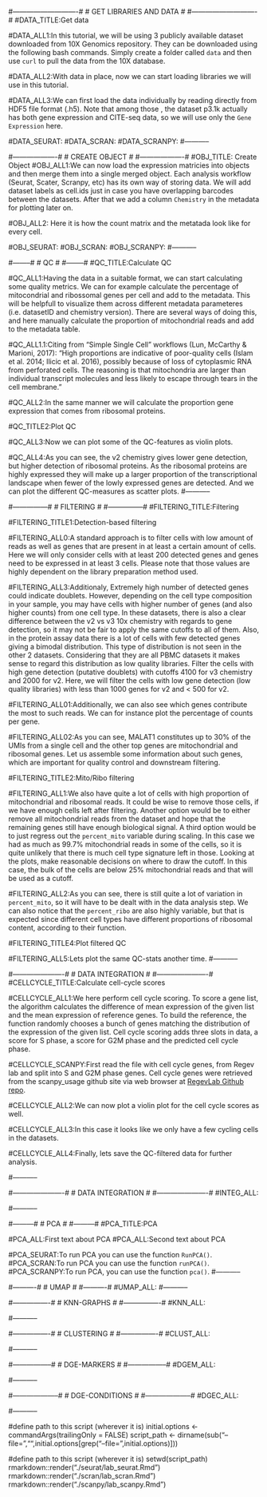 








#----------------------------#
#   GET LIBRARIES AND DATA   #
#----------------------------#
#DATA_TITLE:Get data

#DATA_ALL1:In this tutorial, we will be using 3 publicly available dataset downloaded from 10X Genomics repository. They can be downloaded using the following bash commands. Simply create a folder called `data` and then use `curl` to pull the data from the 10X database.

#DATA_ALL2:With data in place, now we can start loading libraries we will use in this tutorial.

#DATA_ALL3:We can first load the data individually by reading directly from HDF5 file format (.h5). Note that among those , the dataset p3.1k actually has both gene expression and CITE-seq data, so we will use only the `Gene Expression` here.

#DATA_SEURAT:
#DATA_SCRAN:
#DATA_SCRANPY:
#-----------




#-------------------#
#   CREATE OBJECT   #
#-------------------#
#OBJ_TITLE: Create Object
#OBJ_ALL1:We can now load the expression matricies into objects and then merge them into a single merged object. Each analysis workflow (Seurat, Scater, Scranpy, etc) has its own way of storing data. We will add dataset labels as cell.ids just in case you have overlapping barcodes between the datasets. After that we add a column `Chemistry` in the metadata for plotting later on.

#OBJ_ALL2: Here it is how the count matrix and the metatada look like for every cell.

#OBJ_SEURAT:
#OBJ_SCRAN:
#OBJ_SCRANPY:
#-----------







#--------#
#   QC   #
#--------#
#QC_TITLE:Calculate QC

#QC_ALL1:Having the data in a suitable format, we can start calculating some quality metrics. We can for example calculate the percentage of mitocondrial and ribossomal genes per cell and add to the metadata. This will be helpfull to visualize them across different metadata parameteres (i.e. datasetID and chemistry version). There are several ways of doing this, and here manually calculate the proportion of mitochondrial reads and add to the metadata table.

#QC_ALL1.1:Citing from "Simple Single Cell" workflows (Lun, McCarthy & Marioni, 2017): "High proportions are indicative of poor-quality cells (Islam et al. 2014; Ilicic et al. 2016), possibly because of loss of cytoplasmic RNA from perforated cells. The reasoning is that mitochondria are larger than individual transcript molecules and less likely to escape through tears in the cell membrane."

#QC_ALL2:In the same manner we will calculate the proportion gene expression that comes from ribosomal proteins.


#QC_TITLE2:Plot QC

#QC_ALL3:Now we can plot some of the QC-features as violin plots.

#QC_ALL4:As you can see, the v2 chemistry gives lower gene detection, but higher detection of ribosomal proteins. As the ribosomal proteins are highly expressed they will make up a larger proportion of the transcriptional landscape when fewer of the lowly expressed genes are detected. And we can plot the different QC-measures as scatter plots.
#-----------





#---------------#
#   FILTERING   #
#---------------#
#FILTERING_TITLE:Filtering

#FILTERING_TITLE1:Detection-based filtering

#FILTERING_ALL0:A standard approach is to filter cells with low amount of reads as well as genes that are present in at least a certain amount of cells. Here we will only consider cells with at least 200 detected genes and genes need to be expressed in at least 3 cells. Please note that those values are highly dependent on the library preparation method used.

#FILTERING_ALL3:Additionaly, Extremely high number of detected genes could indicate doublets. However, depending on the cell type composition in your sample, you may have cells with higher number of genes (and also higher counts) from one cell type. In these datasets, there is also a clear difference between the v2 vs v3 10x chemistry with regards to gene detection, so it may not be fair to apply the same cutoffs to all of them. Also, in the protein assay data there is a lot of cells with few detected genes giving a bimodal distribution. This type of distribution is not seen in the other 2 datasets. Considering that they are all PBMC datasets it makes sense to regard this distribution as low quality libraries. Filter the cells with high gene detection (putative doublets) with cutoffs 4100 for v3 chemistry and 2000 for v2. Here, we will filter the cells with low gene detection (low quality libraries) with less than 1000 genes for v2 and < 500 for v2.

#FILTERING_ALL01:Additionally, we can also see which genes contribute the most to such reads. We can for instance plot the percentage of counts per gene.

#FILTERING_ALL02:As you can see, MALAT1 constitutes up to 30% of the UMIs from a single cell and the other top genes are mitochondrial and ribosomal genes. Let us assemble some information about such genes, which are important for quality control and downstream filtering.


#FILTERING_TITLE2:Mito/Ribo filtering

#FILTERING_ALL1:We also have quite a lot of cells with high proportion of mitochondrial and ribosomal reads. It could be wise to remove those cells, if we have enough cells left after filtering. Another option would be to either remove all mitochondrial reads from the dataset and hope that the remaining genes still have enough biological signal. A third option would be to just regress out the `percent_mito` variable during scaling. In this case we had as much as 99.7% mitochondrial reads in some of the cells, so it is quite unlikely that there is much cell type signature left in those. Looking at the plots, make reasonable decisions on where to draw the cutoff. In this case, the bulk of the cells are below 25% mitochondrial reads and that will be used as a cutoff.

#FILTERING_ALL2:As you can see, there is still quite a lot of variation in `percent_mito`, so it will have to be dealt with in the data analysis step. We can also notice that the `percent_ribo` are also highly variable, but that is expected since different cell types have different proportions of ribosomal content, according to their function.



#FILTERING_TITLE4:Plot filtered QC

#FILTERING_ALL5:Lets plot the same QC-stats another time.
#-----------





#----------------------#
#   DATA INTEGRATION   #
#----------------------#
#CELLCYCLE_TITLE:Calculate cell-cycle scores

#CELLCYCLE_ALL1:We here perform cell cycle scoring. To score a gene list, the algorithm calculates the difference of mean expression of the given list and the mean expression of reference genes. To build the reference, the function randomly chooses a bunch of genes matching the distribution of the expression of the given list. Cell cycle scoring adds three slots in data, a score for S phase, a score for G2M phase and the predicted cell cycle phase.

#CELLCYCLE_SCANPY:First read the file with cell cycle genes, from Regev lab and split into S and G2M phase genes. Cell cycle genes were retrieved from the scanpy_usage github site via web browser at [RegevLab Github repo](https://github.com/theislab/scanpy_usage/blob/master/180209_cell_cycle/data/regev_lab_cell_cycle_genes.txt).

#CELLCYCLE_ALL2:We can now plot a violin plot for the cell cycle scores as well.

#CELLCYCLE_ALL3:In this case it looks like we only have a few cycling cells in the datasets.

#CELLCYCLE_ALL4:Finally, lets save the QC-filtered data for further analysis.

#-----------





#----------------------#
#   DATA INTEGRATION   #
#----------------------#
#INTEG_ALL:

#-----------






#---------#
#   PCA   #
#---------#
#PCA_TITLE:PCA

#PCA_ALL:First text about PCA
#PCA_ALL:Second text about PCA

#PCA_SEURAT:To run PCA you can use the function `RunPCA()`.
#PCA_SCRAN:To run PCA you can use the function `runPCA()`.
#PCA_SCRANPY:To run PCA, you can use the function `pca()`.
#-----------






#----------#
#   UMAP   #
#----------#
#UMAP_ALL:
#-----------







#----------------#
#   KNN-GRAPHS   #
#----------------#
#KNN_ALL:

#-----------






#----------------#
#   CLUSTERING   #
#----------------#
#CLUST_ALL:

#-----------





#-----------------#
#   DGE-MARKERS   #
#-----------------#
#DGEM_ALL:

#-----------






#--------------------#
#   DGE-CONDITIONS   #
#--------------------#
#DGEC_ALL:

#-----------






#define path to this script (wherever it is)
initial.options <- commandArgs(trailingOnly = FALSE)
script_path <- dirname(sub("--file=","",initial.options[grep("--file=",initial.options)]))

#define path to this script (wherever it is)
setwd(script_path)
rmarkdown::render("./seurat/lab_seurat.Rmd")
rmarkdown::render("./scran/lab_scran.Rmd")
rmarkdown::render("./scanpy/lab_scanpy.Rmd")
